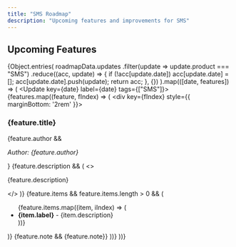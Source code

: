 ```yaml
---
title: "SMS Roadmap"
description: "Upcoming features and improvements for SMS"
---
```



## Upcoming Features

{Object.entries(
  roadmapData.updates
    .filter(update => update.product === "SMS")
    .reduce((acc, update) => {
      if (!acc[update.date]) acc[update.date] = [];
      acc[update.date].push(update);
      return acc;
    }, {})
).map(([date, features]) => (
  <Update key={date} label={date} tags={["SMS"]}>
    {features.map((feature, fIndex) => (
      <div key={fIndex} style={{ marginBottom: '2rem' }}>
        <h3>{feature.title}</h3>
        {feature.author && <p><em>Author: {feature.author}</em></p>}
        {feature.description && (
          <>
            <br />
            <p>{feature.description}</p>
          </>
        )}
        {feature.items && feature.items.length > 0 && (
          <ul>
            {feature.items.map((item, iIndex) => (
              <li key={iIndex}>
                <strong>{item.label}</strong> - {item.description}
              </li>
            ))}
          </ul>
        )}
        {feature.note && <Note>{feature.note}</Note>}
      </div>
    ))}
  </Update>
))}